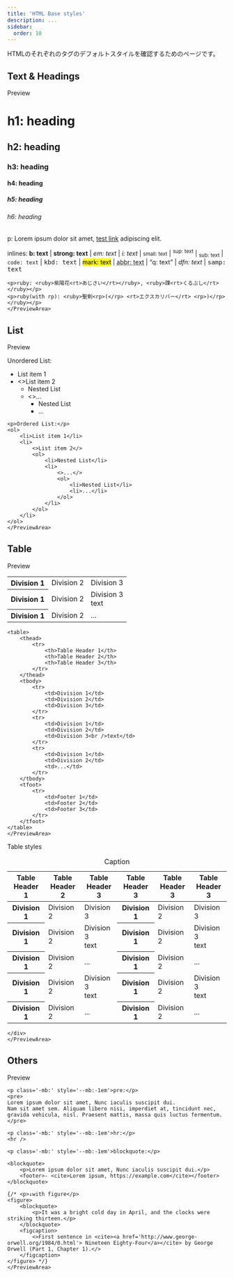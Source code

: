 ```yaml
---
title: 'HTML Base styles'
description: ...
sidebar:
  order: 10
---
```



HTMLのそれぞれのタグのデフォルトスタイルを確認するためのページです。


## Text & Headings
<Preview>
	<PreviewTitle>Preview</PreviewTitle>
	<PreviewArea p='30' isFlow='s'>
	<hgroup>
		<h1>h1: heading</h1>
		<h2>h2: heading</h2>
		<h3>h3: heading</h3>
		<h4>h4: heading</h4>
		<h5>h5: heading</h5>
		<h6>h6: heading</h6>
	</hgroup>
	<p>p: Lorem ipsum dolor sit amet, <a href='#' title='test link'>test link</a> adipiscing elit.</p>
	<p>inlines: <b>b: text</b> | <strong>strong: text</strong> |
		<em>em: text</em> | <i>i: text</i> | <small>small: text</small> |
		<sup>sup: text</sup> | <sub>sub: text</sub> | 
		<code>code: text</code> | <kbd>kbd: text</kbd> | <mark>mark: text</mark> |
		<abbr title='Avenue'>abbr: text</abbr> | <q cite='...'>q: text</q> |
		<dfn>dfn: text</dfn> | <samp>samp: text</samp></p>

	<p>ruby: <ruby>紫陽花<rt>あじさい</rt></ruby>, <ruby>踝<rt>くるぶし</rt></ruby></p>
	<p>ruby(with rp): <ruby>聖剣<rp>(</rp> <rt>エクスカリバー</rt> <rp>)</rp></ruby></p>
	</PreviewArea>
</Preview>


## List
<Preview>
	<PreviewTitle>Preview</PreviewTitle>
	<PreviewArea p='30'>
	<p>Unordered List:</p>
	<ul>
		<li>List item 1</li>
		<li>
			<>List item 2</>
			<ul>
				<li>Nested List</li>
				<li>
					<>...</>
					<ul>
						<li>Nested List</li>
						<li>...</li>
					</ul>
				</li>
			</ul>
		</li>
	</ul>

	<p>Ordered List:</p>
	<ol>
		<li>List item 1</li>
		<li>
			<>List item 2</>
			<ol>
				<li>Nested List</li>
				<li>
					<>...</>
					<ol>
						<li>Nested List</li>
						<li>...</li>
					</ol>
				</li>
			</ol>
		</li>
	</ol>
	</PreviewArea>
</Preview>

## Table

<Preview>
	<PreviewTitle>Preview</PreviewTitle>
	<PreviewArea p='30'>
	<table>
		<tbody>
			<tr>
				<th>Division 1</th>
				<td>Division 2</td>
				<td>Division 3</td>
			</tr>
			<tr>
				<th>Division 1</th>
				<td>Division 2</td>
				<td>Division 3<br />text</td>
			</tr>
			<tr>
				<th>Division 1</th>
				<td>Division 2</td>
				<td>...</td>
			</tr>
		</tbody>
	</table>

	<table>
		<thead>
			<tr>
				<th>Table Header 1</th>
				<th>Table Header 2</th>
				<th>Table Header 3</th>
			</tr>
		</thead>
		<tbody>
			<tr>
				<td>Division 1</td>
				<td>Division 2</td>
				<td>Division 3</td>
			</tr>
			<tr>
				<td>Division 1</td>
				<td>Division 2</td>
				<td>Division 3<br />text</td>
			</tr>
			<tr>
				<td>Division 1</td>
				<td>Division 2</td>
				<td>...</td>
			</tr>
		</tbody>
		<tfoot>
			<tr>
				<td>Footer 1</td>
				<td>Footer 2</td>
				<td>Footer 3</td>
			</tr>
		</tfoot>
	</table>
	</PreviewArea>
</Preview>

<Preview>
	<PreviewTitle>Table styles</PreviewTitle>
	<PreviewArea p='30' _dir='rtl' >
	<div className='is--flow' _style={{'writing-mode':'vertical-rl'}}>
	<table className='table--scrollable table--fix-column1 table--fix-thead' style={{'max-height':'20rem','--cell-minW':'10rem','--bdwwX': '1px', '--cell-p': 'var(--p--box)'}}>
		<caption>Caption</caption>
		<thead>
			<tr>
				<th>Table Header 1</th>
				<th>Table Header 2</th>
				<th>Table Header 3</th>
				<th>Table Header 3</th><th>Table Header 3</th><th>Table Header 3</th>
			</tr>
		</thead>
		<tbody>
			<tr>
				<th>Division 1</th>
				<td>Division 2</td>
				<td>Division 3</td>
				<th>Division 1</th>
				<td>Division 2</td>
				<td>Division 3</td>
			</tr>
			<tr>
				<th>Division 1</th>
				<td>Division 2</td>
				<td>Division 3<br />text</td><th>Division 1</th>
				<td>Division 2</td>
				<td>Division 3<br />text</td>
			</tr>
			<tr>
				<th>Division 1</th>
				<td>Division 2</td>
				<td>...</td><th>Division 1</th>
				<td>Division 2</td>
				<td>...</td>
			</tr>
			<tr>
				<th>Division 1</th>
				<td>Division 2</td>
				<td>Division 3<br />text</td><th>Division 1</th>
				<td>Division 2</td>
				<td>Division 3<br />text</td>
			</tr>
			<tr>
				<th>Division 1</th>
				<td>Division 2</td>
				<td>...</td><th>Division 1</th>
				<td>Division 2</td>
				<td>...</td>
			</tr>
		</tbody>
	</table>

	</div>
	</PreviewArea>
</Preview>



## Others
<Preview>
	<PreviewTitle>Preview</PreviewTitle>
	<PreviewArea p='30'>

	<p class='-mb:' style='--mb:-1em'>pre:</p>
	<pre>
	Lorem ipsum dolor sit amet, Nunc iaculis suscipit dui.
	Nam sit amet sem. Aliquam libero nisi, imperdiet at, tincidunt nec, gravida vehicula, nisl. Praesent mattis, massa quis luctus fermentum.
	</pre>

	<p class='-mb:' style='--mb:-1em'>hr:</p>
	<hr />

	<p class='-mb:' style='--mb:-1em'>blockquote:</p>

	<blockquote>
		<p>Lorem ipsum dolor sit amet, Nunc iaculis suscipit dui.</p>
		<footer>- <cite>Lorem ipsum, https://example.com</cite></footer>
	</blockquote>

	{/* <p>↓with figure</p>
	<figure>
		<blockquote>
			<p>It was a bright cold day in April, and the clocks were striking thirteen.</p>
		</blockquote>
		<figcaption>
			<>First sentence in <cite><a href='http://www.george-orwell.org/1984/0.html'> Nineteen Eighty-Four</a></cite> by George Orwell (Part 1, Chapter 1).</>
		</figcaption>
	</figure> */}
	</PreviewArea>
</Preview>
